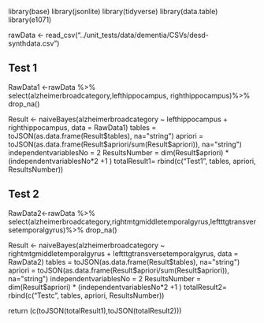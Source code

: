 library(base)
library(jsonlite)
library(tidyverse)
library(data.table)
library(e1071)

rawData <- read_csv("../unit_tests/data/dementia/CSVs/desd-synthdata.csv")

## Test 1
RawData1 <-rawData %>%
  select(alzheimerbroadcategory,lefthippocampus, righthippocampus)%>%
  drop_na()

Result <- naiveBayes(alzheimerbroadcategory ~ lefthippocampus + righthippocampus, data = RawData1)
tables = toJSON(as.data.frame(Result$tables), na="string")
apriori = toJSON(as.data.frame(Result$apriori/sum(Result$apriori)), na="string")
independentvariablesNo = 2
ResultsNumber = dim(Result$apriori) * (independentvariablesNo*2 +1 )
totalResult1= rbind(c("Test1", tables, apriori, ResultsNumber))

## Test 2
RawData2<-rawData %>%
  select(alzheimerbroadcategory,rightmtgmiddletemporalgyrus,leftttgtransversetemporalgyrus)%>%
  drop_na()

Result <- naiveBayes(alzheimerbroadcategory ~ rightmtgmiddletemporalgyrus + leftttgtransversetemporalgyrus, data = RawData2)
tables = toJSON(as.data.frame(Result$tables), na="string")
apriori = toJSON(as.data.frame(Result$apriori/sum(Result$apriori)), na="string")
independentvariablesNo = 2
ResultsNumber = dim(Result$apriori) * (independentvariablesNo*2 +1 )
totalResult2= rbind(c("Testc", tables, apriori, ResultsNumber))


return (c(toJSON(totalResult1),toJSON(totalResult2)))
